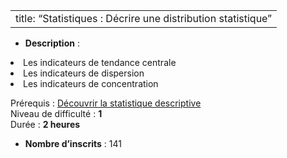 
---
title: "Statistiques : Décrire une distribution statistique"
---


- **Description** : <ol>
<li>Les indicateurs de tendance centrale</li>
<li>Les indicateurs de dispersion</li>
<li>Les indicateurs de concentration</li>
</ol>
<p>Prérequis : <a href="https://maskaret.cefil.fr/course/view.php?id=46" target="_blank" rel="noopener">Découvrir la statistique descriptive</a><br>Niveau de difficulté : <strong>1<br></strong>Durée : <strong>2 heures</strong></p>
- **Nombre d'inscrits** : 141

